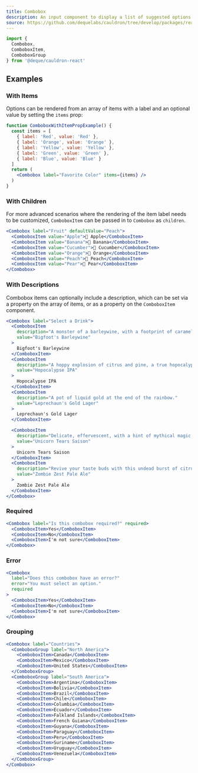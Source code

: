```yaml
---
title: Combobox
description: An input component to display a list of suggested options matching the current text input.
source: https://github.com/dequelabs/cauldron/tree/develop/packages/react/src/components/Combobox/Combobox.tsx
---
```



```js
import { 
  Combobox,
  ComboboxItem,
  ComboboxGroup
} from '@deque/cauldron-react'
```

## Examples

### With Items

Options can be rendered from an array of items with a label and an optional value by setting the `items` prop:

```jsx example
function ComboboxWithItemPropExample() {
  const items = [
    { label: 'Red', value: 'Red' },
    { label: 'Orange', value: 'Orange' },
    { label: 'Yellow', value: 'Yellow' },
    { label: 'Green', value: 'Green' },
    { label: 'Blue', value: 'Blue' }
  ]
  return (
    <Combobox label="Favorite Color" items={items} />
  )
}
```

### With Children

For more advanced scenarios where the rendering of the item label needs to be customized, `ComboboxItem` can be passed in to `Combobox` as `children`.

```jsx example
<Combobox label="Fruit" defaultValue="Peach">
  <ComboboxItem value="Apple">🍎 Apple</ComboboxItem>
  <ComboboxItem value="Banana">🍌 Banana</ComboboxItem>
  <ComboboxItem value="Cucumber">🥒 Cucumber</ComboboxItem>
  <ComboboxItem value="Orange">🍊 Orange</ComboboxItem>
  <ComboboxItem value="Peach">🍑 Peach</ComboboxItem>
  <ComboboxItem value="Pear">🍐 Pear</ComboboxItem>
</Combobox>
```

### With Descriptions

Combobox items can optionally include a description, which can be set via a property on the array of items, or as a property on the `ComboboxItem` component.

```jsx example
<Combobox label="Select a Drink">
  <ComboboxItem 
    description="A monster of a barleywine, with a footprint of caramel and toffee."
    value="Bigfoot's Barleywine"
  >
    Bigfoot's Barleywine
  </ComboboxItem>
  <ComboboxItem 
    description="A hoppy explosion of citrus and pine, a true hopocalypse."
    value="Hopocalypse IPA"
  >
    Hopocalypse IPA
  </ComboboxItem>
  <ComboboxItem 
    description="A pot of liquid gold at the end of the rainbow."
    value="Leprechaun's Gold Lager"
  >
    Leprechaun's Gold Lager
  </ComboboxItem>

  <ComboboxItem 
    description="Delicate, effervescent, with a hint of mythical magic in every sip."
    value="Unicorn Tears Saison"
  >
    Unicorn Tears Saison
  </ComboboxItem>
  <ComboboxItem 
    description="Revive your taste buds with this undead burst of citrusy hops."
    value="Zombie Zest Pale Ale"
  >
    Zombie Zest Pale Ale
  </ComboboxItem>
</Combobox>
```

### Required

```jsx example
<Combobox label="Is this combobox required?" required>
  <ComboboxItem>Yes</ComboboxItem>
  <ComboboxItem>No</ComboboxItem>
  <ComboboxItem>I'm not sure</ComboboxItem>
</Combobox>
```

### Error

```jsx example
<Combobox 
  label="Does this combobox have an error?"
  error="You must select an option."
  required
>
  <ComboboxItem>Yes</ComboboxItem>
  <ComboboxItem>No</ComboboxItem>
  <ComboboxItem>I'm not sure</ComboboxItem>
</Combobox>
```

### Grouping

```jsx example
<Combobox label="Countries">
  <ComboboxGroup label="North America">
    <ComboboxItem>Canada</ComboboxItem>
    <ComboboxItem>Mexico</ComboboxItem>
    <ComboboxItem>United States</ComboboxItem>
  </ComboboxGroup>
  <ComboboxGroup label="South America">
    <ComboboxItem>Argentina</ComboboxItem>
    <ComboboxItem>Bolivia</ComboboxItem>
    <ComboboxItem>Brazil</ComboboxItem>
    <ComboboxItem>Chile</ComboboxItem>
    <ComboboxItem>Columbia</ComboboxItem>
    <ComboboxItem>Ecuador</ComboboxItem>
    <ComboboxItem>Falkland Islands</ComboboxItem>
    <ComboboxItem>French Guiana</ComboboxItem>
    <ComboboxItem>Guyana</ComboboxItem>
    <ComboboxItem>Paraguay</ComboboxItem>
    <ComboboxItem>Peru</ComboboxItem>
    <ComboboxItem>Suriname</ComboboxItem>
    <ComboboxItem>Uruguay</ComboboxItem>
    <ComboboxItem>Venezuela</ComboboxItem>
  </ComboboxGroup>
</Combobox>
```